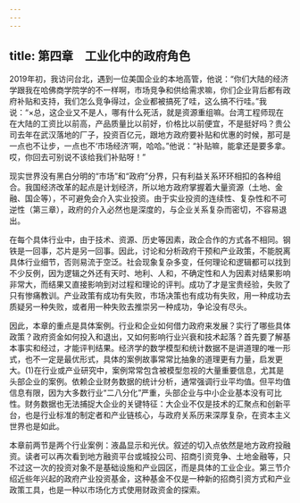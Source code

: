 ```yaml
---
---
---
```

title: 第四章　工业化中的政府角色
---




2019年初，我访问台北，遇到一位美国企业的本地高管，他说：“你们大陆的经济学跟我在哈佛商学院学的不一样啊，市场竞争和供给需求嘛，你们企业背后都有政府补贴和支持，我们怎么竞争得过，企业都被搞死了哇，这么搞不行哇。”我说：“×总，这企业又不是人，哪有什么死活，就是资源重组嘛。台湾工程师现在在大陆的工资比以前高，产品质量比以前好，价格比以前便宜，不是挺好吗？贵公司去年在武汉落地的厂子，投资百亿元，跟地方政府要补贴和优惠的时候，那可是一点也不让步，一点也不‘市场经济’啊，哈哈。”他说：“补贴嘛，能拿还是要多拿。哎，你回去可别说不该给我们补贴呀！”

现实世界没有黑白分明的“市场”和“政府”分界，只有利益关系环环相扣的各种组合。我国经济改革的起点是计划经济，所以地方政府掌握着大量资源（土地、金融、国企等），不可避免会介入实业投资。由于实业投资的连续性、复杂性和不可逆性（第三章），政府的介入必然也是深度的，与企业关系复杂而密切，不容易退出。

在每个具体行业中，由于技术、资源、历史等因素，政企合作的方式各不相同。钢铁是一回事，芯片是另一回事。因此，讨论和分析政府干预和产业政策，不能脱离具体行业细节，否则易流于空泛。社会现象复杂多变，任何理论和逻辑都可以找到不少反例，因为逻辑之外还有天时、地利、人和，不确定性和人为因素对结果影响非常大，而结果又直接影响到对过程和理论的评判。成功了才是宝贵经验，失败了只有惨痛教训。产业政策有成功有失败，市场决策也有成功有失败，用一种成功去质疑另一种失败，或者用一种失败去推崇另一种成功，争论没有尽头。

因此，本章的重点是具体案例。行业和企业如何借力政府来发展？实行了哪些具体政策？政府资金如何投入和退出，又如何影响行业兴衰和技术起落？首先要了解基本事实和经过，才能评判结果。经济学的数学模型和统计数据不是讲道理的唯一形式，也不一定是最优形式，具体的案例故事常常比抽象的道理更有力量，启发更大。(1)在行业或产业研究中，案例常常包含被模型忽视的大量重要信息，尤其是头部企业的案例。依赖企业财务数据的统计分析，通常强调行业平均值。但平均值信息有限，因为大多数行业“二八分化”严重，头部企业与中小企业基本没有可比性。财务数据也无法捕捉大企业的关键特征：大企业不仅是技术的汇聚点和创新平台，也是行业标准的制定者和产业链核心，与政府关系历来深厚复杂，在资本主义世界也是如此。

本章前两节是两个行业案例：液晶显示和光伏。叙述的切入点依然是地方政府投融资。读者可以再次看到地方融资平台或城投公司、招商引资竞争、土地金融等，只不过这一次的投资对象不是基础设施和产业园区，而是具体的工业企业。第三节介绍近些年兴起的政府产业投资基金，这种基金不仅是一种新的招商引资方式和产业政策工具，也是一种以市场化方式使用财政资金的探索。